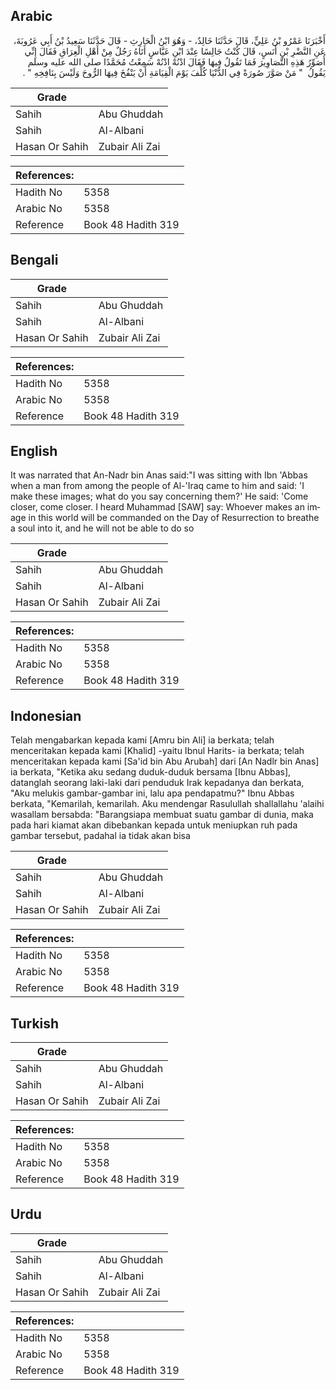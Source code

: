 ## Arabic


<div dir="rtl" lang="ar" style={{fontSize:'larger',backgroundColor:'#f8f9fa',padding:20}}>
أَخْبَرَنَا عَمْرُو بْنُ عَلِيٍّ، قَالَ حَدَّثَنَا خَالِدٌ، - وَهُوَ ابْنُ الْحَارِثِ - قَالَ حَدَّثَنَا سَعِيدُ بْنُ أَبِي عَرُوبَةَ، عَنِ النَّضْرِ بْنِ أَنَسٍ، قَالَ كُنْتُ جَالِسًا عِنْدَ ابْنِ عَبَّاسٍ أَتَاهُ رَجُلٌ مِنْ أَهْلِ الْعِرَاقِ فَقَالَ إِنِّي أُصَوِّرُ هَذِهِ التَّصَاوِيرَ فَمَا تَقُولُ فِيهَا فَقَالَ ادْنُهْ ادْنُهْ سَمِعْتُ مُحَمَّدًا صلى الله عليه وسلم يَقُولُ ‏ "‏ مَنْ صَوَّرَ صُورَةً فِي الدُّنْيَا كُلِّفَ يَوْمَ الْقِيَامَةِ أَنْ يَنْفُخَ فِيهَا الرُّوحَ وَلَيْسَ بِنَافِخِهِ ‏"‏ ‏.‏
</div>
<div style={{backgroundColor:'#f8f9fa',padding:20, marginBottom: 10}}><table> <thead> <tr> <th>Grade</th> <th></th> </tr> </thead> <tbody> <tr><td>Sahih</td><td>Abu Ghuddah</td></tr><tr><td>Sahih</td><td>Al-Albani</td></tr><tr><td>Hasan Or Sahih</td><td>Zubair Ali Zai</td></tr></tbody></table><table> <thead> <tr> <th>References:</th> <th></th> </tr> </thead> <tbody><tr><td>Hadith No</td><td>5358</td></tr><tr><td>Arabic No</td><td>5358</td></tr><tr><td>Reference</td><td>Book 48 Hadith 319</td></tr></tbody></table></div>

## Bengali


<div dir="ltr" lang="bn" style={{fontSize:'larger',backgroundColor:'#f8f9fa',padding:20}}>

</div>
<div style={{backgroundColor:'#f8f9fa',padding:20, marginBottom: 10}}><table> <thead> <tr> <th>Grade</th> <th></th> </tr> </thead> <tbody> <tr><td>Sahih</td><td>Abu Ghuddah</td></tr><tr><td>Sahih</td><td>Al-Albani</td></tr><tr><td>Hasan Or Sahih</td><td>Zubair Ali Zai</td></tr></tbody></table><table> <thead> <tr> <th>References:</th> <th></th> </tr> </thead> <tbody><tr><td>Hadith No</td><td>5358</td></tr><tr><td>Arabic No</td><td>5358</td></tr><tr><td>Reference</td><td>Book 48 Hadith 319</td></tr></tbody></table></div>

## English


<div dir="ltr" lang="en" style={{fontSize:'larger',backgroundColor:'#f8f9fa',padding:20}}>
It was narrated that An-Nadr bin Anas said:"I was sitting with Ibn 'Abbas when a man from among the people of Al-'Iraq came to him and said: 'I make these images; what do you say concerning them?' He said: 'Come closer, come closer. I heard Muhammad [SAW] say: Whoever makes an image in this world will be commanded on the Day of Resurrection to breathe a soul into it, and he will not be able to do so
</div>
<div style={{backgroundColor:'#f8f9fa',padding:20, marginBottom: 10}}><table> <thead> <tr> <th>Grade</th> <th></th> </tr> </thead> <tbody> <tr><td>Sahih</td><td>Abu Ghuddah</td></tr><tr><td>Sahih</td><td>Al-Albani</td></tr><tr><td>Hasan Or Sahih</td><td>Zubair Ali Zai</td></tr></tbody></table><table> <thead> <tr> <th>References:</th> <th></th> </tr> </thead> <tbody><tr><td>Hadith No</td><td>5358</td></tr><tr><td>Arabic No</td><td>5358</td></tr><tr><td>Reference</td><td>Book 48 Hadith 319</td></tr></tbody></table></div>

## Indonesian


<div dir="ltr" lang="id" style={{fontSize:'larger',backgroundColor:'#f8f9fa',padding:20}}>
Telah mengabarkan kepada kami [Amru bin Ali] ia berkata; telah menceritakan kepada kami [Khalid] -yaitu Ibnul Harits- ia berkata; telah menceritakan kepada kami [Sa'id bin Abu Arubah] dari [An Nadlr bin Anas] ia berkata, "Ketika aku sedang duduk-duduk bersama [Ibnu Abbas], datanglah seorang laki-laki dari penduduk Irak kepadanya dan berkata, "Aku melukis gambar-gambar ini, lalu apa pendapatmu?" Ibnu Abbas berkata, "Kemarilah, kemarilah. Aku mendengar Rasulullah shallallahu 'alaihi wasallam bersabda: "Barangsiapa membuat suatu gambar di dunia, maka pada hari kiamat akan dibebankan kepada untuk meniupkan ruh pada gambar tersebut, padahal ia tidak akan bisa
</div>
<div style={{backgroundColor:'#f8f9fa',padding:20, marginBottom: 10}}><table> <thead> <tr> <th>Grade</th> <th></th> </tr> </thead> <tbody> <tr><td>Sahih</td><td>Abu Ghuddah</td></tr><tr><td>Sahih</td><td>Al-Albani</td></tr><tr><td>Hasan Or Sahih</td><td>Zubair Ali Zai</td></tr></tbody></table><table> <thead> <tr> <th>References:</th> <th></th> </tr> </thead> <tbody><tr><td>Hadith No</td><td>5358</td></tr><tr><td>Arabic No</td><td>5358</td></tr><tr><td>Reference</td><td>Book 48 Hadith 319</td></tr></tbody></table></div>

## Turkish


<div dir="ltr" lang="tr" style={{fontSize:'larger',backgroundColor:'#f8f9fa',padding:20}}>

</div>
<div style={{backgroundColor:'#f8f9fa',padding:20, marginBottom: 10}}><table> <thead> <tr> <th>Grade</th> <th></th> </tr> </thead> <tbody> <tr><td>Sahih</td><td>Abu Ghuddah</td></tr><tr><td>Sahih</td><td>Al-Albani</td></tr><tr><td>Hasan Or Sahih</td><td>Zubair Ali Zai</td></tr></tbody></table><table> <thead> <tr> <th>References:</th> <th></th> </tr> </thead> <tbody><tr><td>Hadith No</td><td>5358</td></tr><tr><td>Arabic No</td><td>5358</td></tr><tr><td>Reference</td><td>Book 48 Hadith 319</td></tr></tbody></table></div>

## Urdu


<div dir="rtl" lang="ur" style={{fontSize:'larger',backgroundColor:'#f8f9fa',padding:20}}>

</div>
<div style={{backgroundColor:'#f8f9fa',padding:20, marginBottom: 10}}><table> <thead> <tr> <th>Grade</th> <th></th> </tr> </thead> <tbody> <tr><td>Sahih</td><td>Abu Ghuddah</td></tr><tr><td>Sahih</td><td>Al-Albani</td></tr><tr><td>Hasan Or Sahih</td><td>Zubair Ali Zai</td></tr></tbody></table><table> <thead> <tr> <th>References:</th> <th></th> </tr> </thead> <tbody><tr><td>Hadith No</td><td>5358</td></tr><tr><td>Arabic No</td><td>5358</td></tr><tr><td>Reference</td><td>Book 48 Hadith 319</td></tr></tbody></table></div>